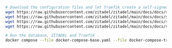```bash
# Download the configuration files and let Traefik create a self-signed certificate.
wget https://raw.githubusercontent.com/zitadel/zitadel/main/docs/docs/self-hosting/manage/reverseproxy/docker-compose.yaml -O docker-compose-base.yaml
wget https://raw.githubusercontent.com/zitadel/zitadel/main/docs/docs/self-hosting/manage/reverseproxy/zitadel.yaml
wget https://raw.githubusercontent.com/zitadel/zitadel/main/docs/docs/self-hosting/manage/reverseproxy/traefik/docker-compose.yaml -O docker-compose-traefik.yaml
wget https://raw.githubusercontent.com/zitadel/zitadel/main/docs/docs/self-hosting/manage/reverseproxy/traefik/traefik-external-tls.conf

# Run the database, ZITADEL and Traefik
docker compose --file docker-compose-base.yaml --file docker-compose-traefik.yaml up traefik-external-tls --detach
```
